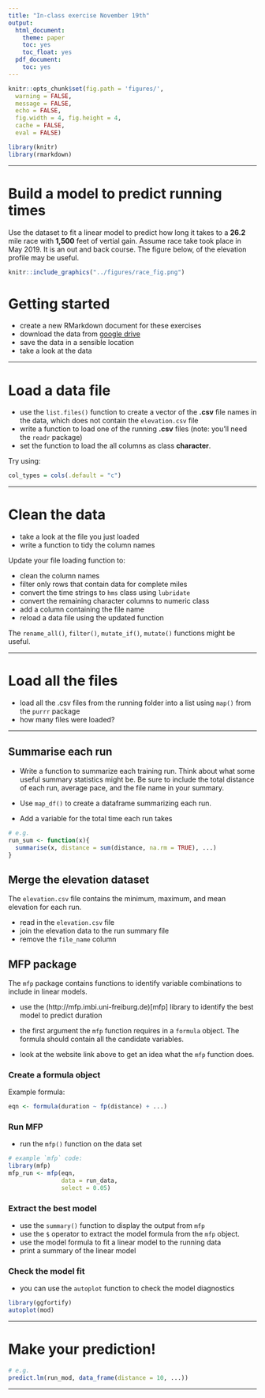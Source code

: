 ```yaml
---
title: "In-class exercise November 19th"
output:
  html_document:
    theme: paper
    toc: yes
    toc_float: yes
  pdf_document:
    toc: yes
---
```


```r
knitr::opts_chunk$set(fig.path = 'figures/',
  warning = FALSE,
  message = FALSE,
  echo = FALSE,
  fig.width = 4, fig.height = 4,
  cache = FALSE,
  eval = FALSE)
```

```r
library(knitr)
library(rmarkdown)
```

---

# Build a model to predict running times

Use the dataset to fit a linear model to predict how long it takes to a **26.2** mile race with **1,500** feet of vertial gain. Assume race take took place in May 2019. It is an out and back course. The figure below, of the elevation profile may be useful.


```r
knitr::include_graphics("../figures/race_fig.png")
```


# Getting started

* create a new RMarkdown document for these exercises
* download the data from [google drive](https://drive.google.com/drive/folders/1GetpmInzi382-LcaCvyn6d2CrePQEbBs?usp=sharing)
* save the data in a sensible location
* take a look at the data

---

# Load a data file

* use the `list.files()` function to create a vector of the **.csv** file names in the data, which does not contain the `elevation.csv` file
* write a function to load one of the running **.csv** files (note: you'll need the `readr` package)
* set the function to load the all columns as class **character**.

Try using:

```r
col_types = cols(.default = "c")
```

---

# Clean the data

* take a look at the file you just loaded
* write a function to tidy the column names

Update your file loading function to:

  + clean the column names
  + filter only rows that contain data for complete miles
  + convert the time strings to `hms` class using `lubridate`
  + convert the remaining character columns to numeric class
  + add a column containing the file name
  + reload a data file using the updated function

The `rename_all()`, `filter()`, `mutate_if()`, `mutate()` functions might be useful.

---

# Load all the files

* load all the .csv files from the running folder into a list using `map()` from the `purrr` package
* how many files were loaded?

---

## Summarise each run 

* Write a function to summarize each training run. Think about what some useful summary statistics might be. Be sure to include the total distance of each run, average pace, and the file name in your summary.

* Use `map_df()` to create a dataframe summarizing each run.
* Add a variable for the total time each run takes

```r
# e.g.
run_sum <- function(x){
  summarise(x, distance = sum(distance, na.rm = TRUE), ...)
}
```

## Merge the elevation dataset

The `elevation.csv` file contains the minimum, maximum, and mean elevation for each run.

* read in the `elevation.csv` file
* join the elevation data to the run summary file
* remove the `file_name` column

## MFP package

The `mfp` package contains functions to identify variable combinations to include in linear models.

* use the (http://mfp.imbi.uni-freiburg.de)[mfp] library to identify the best model to predict duration

* the first argument the `mfp` function requires in a `formula` object. The formula should contain all the candidate variables.

* look at the website link above to get an idea what the `mfp` function does.

### Create a formula object

Example formula:

```r
eqn <- formula(duration ~ fp(distance) + ...)
```

### Run MFP

* run the `mfp()` function on the data set

```r
# example `mfp` code:
library(mfp)
mfp_run <- mfp(eqn,
               data = run_data,
               select = 0.05)
```

### Extract the best model

* use the `summary()` function to display the output from `mfp`
* use the `$` operator to extract the model formula from the `mfp` object.
* use the model formula to fit a linear model to the running data
* print a summary of the linear model

### Check the model fit

* you can use the `autoplot` function to check the model diagnostics

```r
library(ggfortify)
autoplot(mod)
```

---

# Make your prediction!

```r
# e.g.
predict.lm(run_mod, data_frame(distance = 10, ...))
```

---